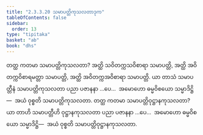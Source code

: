 ```yaml
---
title: "2.3.3.20 သမာပတ္တိကုသလတာဒုက"
tableOfContents: false
sidebar:
  order: 13
type: "tipitaka"
basket: "ab"
book: "dhs"
---
```



<DynamicBreadcrumb />

<Division number="1338" book="dhs">

<Paragraph number="2043" book="dhs">
တတ္ထ ကတမာ သမာပတ္တိကုသလတာ? အတ္ထိ သဝိတက္ကသဝိစာရာ သမာပတ္တိ, အတ္ထိ အဝိတက္ကဝိစာရမတ္တာ သမာပတ္တိ, အတ္ထိ အဝိတက္ကအဝိစာရာ သမာပတ္တိ. ယာ တာသံ သမာပတ္တီနံ သမာပတ္တိကုသလတာ ပညာ ပဇာနနာ …ပေ…  အမောဟော ဓမ္မဝိစယော သမ္မာဒိဋ္ဌိ—  အယံ ဝုစ္စတိ သမာပတ္တိကုသလတာ.
</Paragraph>

</Division>
<Division number="1339" book="dhs">

<Paragraph number="2044" book="dhs">
တတ္ထ ကတမာ သမာပတ္တိဝုဋ္ဌာနကုသလတာ? ယာ တာဟိ သမာပတ္တီဟိ ဝုဋ္ဌာနကုသလတာ ပညာ ပဇာနနာ …ပေ…  အမောဟော ဓမ္မဝိစယော သမ္မာဒိဋ္ဌိ—  အယံ ဝုစ္စတိ သမာပတ္တိဝုဋ္ဌာနကုသလတာ.
</Paragraph>
</Division>